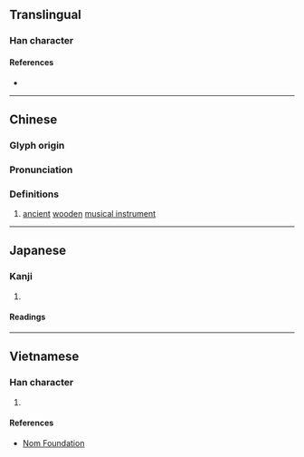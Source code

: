 {{character info/new}}
==Translingual==

===Han character===
{{Han char|rn=75|rad=木|as=08|sn=12|four=43911|canj=DJCM|ids=⿰木空}}

====References====
* {{Han ref|kx=0536.080|dkj=15021|dj=0923.210|hdz=21239.010|uh=690C|ud=26892|bh=D9AA|bd=55722}}

----

==Chinese==
{{zh-forms}}

===Glyph origin===
{{Han etym}}

===Pronunciation===
{{zh-pron
|m=qiāng
|c=hong1
|mc=y
|oc=y
|ma=
|cat=n
}}

===Definitions===
{{zh-hanzi}}

# [[ancient]] [[wooden]] [[musical instrument]]

----

==Japanese==

===Kanji===
{{ja-kanji|grade=|rs=木08}}

# {{defn|lang=ja|sort=木08}}

====Readings====
{{ja-readings
|goon=く, こう
|kanon=こう
|kun=[[むなしい]] (munashii)}}

----

==Vietnamese==

===Han character===
{{vi-hantu|rs=木08|khung}}

# {{defn|lang=vi|sort=木08}}

====References====
* [http://nomfoundation.org/common/nom_details.php?codepoint=690c Nom Foundation]